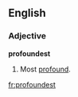 ==English==

===Adjective===
'''profoundest'''

# {{obsolete}} {{superlative of|profound}}  Most [[profound]].

[[fr:profoundest]]